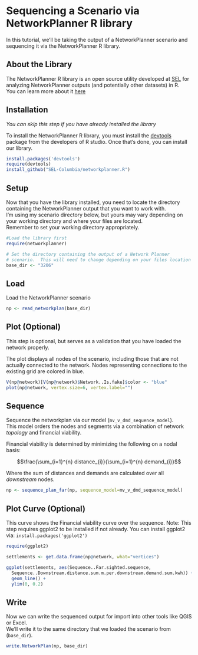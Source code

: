 <link href="markdown.css" rel="stylesheet"></link>
<script type="text/javascript"
   src="http://cdn.mathjax.org/mathjax/latest/MathJax.js?config=TeX-AMS-MML_HTMLorMML"></script>

Sequencing a Scenario via NetworkPlanner R library
==================================================

In this tutorial, we'll be taking the output of a NetworkPlanner scenario and sequencing it via the NetworkPlanner R library.  

About the Library
-----------------

The NetworkPlanner R library is an open source utility developed at [SEL](sel.columbia.edu) for analyzing NetworkPlanner outputs (and potentially other datasets) in R.  
You can learn more about it [here](https://github.com/SEL-Columbia/networkplanner.R)

Installation
------------

*You can skip this step if you have already installed the library*

To install the NetworkPlanner R library, you must install the [devtools](http://www.rstudio.com/products/rpackages/devtools/) package from the developers of R studio.
Once that's done, you can install our library.

```r
install.packages('devtools')
require(devtools)
install_github("SEL-Columbia/networkplanner.R")
```

Setup
-----

Now that you have the library installed, you need to locate the directory containing the NetworkPlanner output that you want to work with.  
I'm using my scenario directory below, but yours may vary depending on your working directory and where your files are located.  
Remember to set your working directory appropriately.  

```r
#Load the library first
require(networkplanner)

# Set the directory containing the output of a Network Planner
# scenario.  This will need to change depending on your files location
base_dir <- "3206"
```

Load
----
Load the NetworkPlanner scenario

```r
np <- read_networkplan(base_dir)
```

Plot (Optional)
---------------

This step is optional, but serves as a validation that you have loaded the network properly.  

The plot displays all nodes of the scenario, including those that are not actually
connected to the network.  Nodes representing connections to the existing grid are colored in blue.

```r
V(np@network)[V(np@network)$Network..Is.fake]$color <- "blue"
plot(np@network, vertex.size=6, vertex.label="")

```

Sequence
--------

Sequence the networkplan via our model (`mv_v_dmd_sequence_model`).  
This model orders the nodes and segments via a combination of network *topology* and financial viability.  

Financial viability is determined by minimizing the following on a nodal basis:

$$\frac{\sum_{i=1}^{n} distance_{i}}{\sum_{i=1}^{n} demand_{i}}$$

Where the sum of distances and demands are calculated over all *downstream* nodes. 

```r
np <- sequence_plan_far(np, sequence_model=mv_v_dmd_sequence_model)
```

Plot Curve (Optional)
--------------------

This curve shows the Financial viability curve over the sequence.
Note:  This step requires ggplot2 to be installed if not already. 
You can install ggplot2 via:  `install.packages('ggplot2')`

```r
require(ggplot2)

settlements <- get.data.frame(np@network, what="vertices")

ggplot(settlements, aes(Sequence..Far.sighted.sequence, 
  Sequence..Downstream.distance.sum.m.per.downstream.demand.sum.kwh)) +
  geom_line() + 
  ylim(0, 0.2)
```

Write
-----

Now we can write the sequenced output for import into other tools like QGIS or Excel.  
We'll write it to the same directory that we loaded the scenario from (`base_dir`).

```r
write.NetworkPlan(np, base_dir)

```
